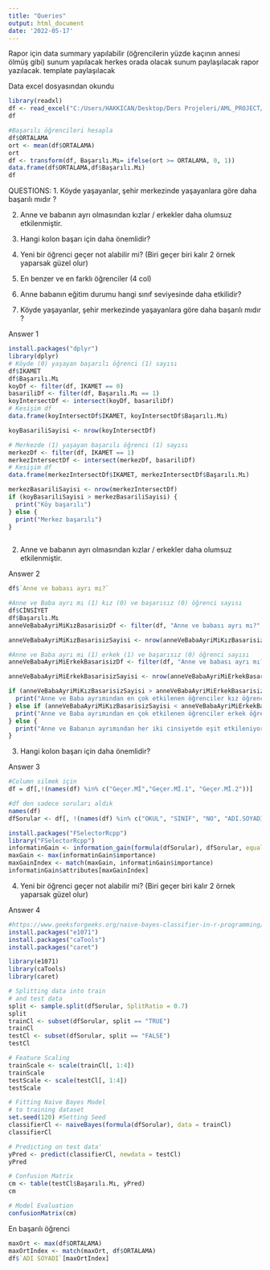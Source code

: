 ```yaml
---
title: "Queries"
output: html_document
date: '2022-05-17'
---
```

Rapor için data summary yapılabilir (öğrencilerin yüzde kaçının annesi ölmüş gibi)
sunum yapılacak herkes orada olacak sunum paylaşılacak
rapor yazılacak. template paylaşılacak

Data excel dosyasından okundu

```r
library(readxl)
df <- read_excel("C:/Users/HAKKICAN/Desktop/Ders Projeleri/AML_PROJECT/01.AML_DATA_Etiketleri_Duzenlenmis.xls")
df

#Başarılı öğrencileri hesapla
df$ORTALAMA
ort <- mean(df$ORTALAMA)
ort
df <- transform(df, Başarılı.Mı= ifelse(ort >= ORTALAMA, 0, 1))
data.frame(df$ORTALAMA,df$Başarılı.Mı)
df
```

QUESTIONS:
1. Köyde yaşayanlar, şehir merkezinde yaşayanlara göre daha başarılı mıdır ?

2. Anne ve babanın ayrı olmasından kızlar / erkekler daha olumsuz etkilenmiştir.

3. Hangi kolon başarı için daha önemlidir?

4. Yeni bir öğrenci geçer not alabilir mi? (Biri geçer biri kalır 2 örnek yaparsak güzel olur)

5. En benzer ve en farklı öğrenciler (4 col)

6. Anne babanın eğitim durumu hangi sınıf seviyesinde daha etkilidir?

1. Köyde yaşayanlar, şehir merkezinde yaşayanlara göre daha başarılı mıdır ?

Answer 1

```r
install.packages("dplyr")
library(dplyr)
# Köyde (0) yaşayan başarılı öğrenci (1) sayısı
df$IKAMET
df$Başarılı.Mı
koyDf <- filter(df, IKAMET == 0)
basariliDf <- filter(df, Başarılı.Mı == 1)
koyIntersectDf <- intersect(koyDf, basariliDf)
# Kesişim df
data.frame(koyIntersectDf$IKAMET, koyIntersectDf$Başarılı.Mı)

koyBasariliSayisi <- nrow(koyIntersectDf)

# Merkezde (1) yaşayan başarılı öğrenci (1) sayısı
merkezDf <- filter(df, IKAMET == 1)
merkezIntersectDf <- intersect(merkezDf, basariliDf)
# Kesişim df
data.frame(merkezIntersectDf$IKAMET, merkezIntersectDf$Başarılı.Mı)

merkezBasariliSayisi <- nrow(merkezIntersectDf)
if (koyBasariliSayisi > merkezBasariliSayisi) {
  print("Köy başarılı")
} else {
  print("Merkez başarılı")
}
  
```

2. Anne ve babanın ayrı olmasından kızlar / erkekler daha olumsuz etkilenmiştir.

Answer 2

```r
df$`Anne ve babası ayrı mı?`

#Anne ve Baba ayrı mı (1) kız (0) ve başarısız (0) öğrenci sayısı
df$CİNSİYET
df$Başarılı.Mı
anneVeBabaAyriMiKızBasarisizDf <- filter(df, "Anne ve babası ayrı mı?" == 1 & CİNSİYET == 0 & Başarılı.Mı == 0)

anneVeBabaAyriMiKızBasarisizSayisi <- nrow(anneVeBabaAyriMiKızBasarisizDf)

#Anne ve Baba ayrı mı (1) erkek (1) ve başarısız (0) öğrenci sayısı
anneVeBabaAyriMiErkekBasarisizDf <- filter(df, "Anne ve babası ayrı mı?" == 1 & CİNSİYET == 1 & Başarılı.Mı == 0)

anneVeBabaAyriMiErkekBasarisizSayisi <- nrow(anneVeBabaAyriMiErkekBasarisizDf)

if (anneVeBabaAyriMiKızBasarisizSayisi > anneVeBabaAyriMiErkekBasarisizSayisi) {
  print("Anne ve Baba ayrımından en çok etkilenen öğrenciler kız öğrencilerdir.")
} else if (anneVeBabaAyriMiKızBasarisizSayisi < anneVeBabaAyriMiErkekBasarisizSayisi) {
  print("Anne ve Baba ayrımından en çok etkilenen öğrenciler erkek öğrencilerdir.")
} else {
  print("Anne ve Babanın ayrımından her iki cinsiyetde eşit etkileniyor.")
}
```

3. Hangi kolon başarı için daha önemlidir?

Answer 3

```r
#Column silmek için
df = df[,!(names(df) %in% c("Geçer.Mİ","Geçer.Mİ.1", "Geçer.Mİ.2"))]

#df den sadece soruları aldık
names(df)
dfSorular <- df[, !(names(df) %in% c("OKUL", "SINIF", "NO", "ADI.SOYADI", "CİNSİYET.1..Erkek.0..Kız", "İKAMET.1..Merkez.0..Köy", "ORTALAMA"))]

install.packages("FSelectorRcpp")
library("FSelectorRcpp")
informatinGain <- information_gain(formula(dfSorular), dfSorular, equal = FALSE)
maxGain <- max(informatinGain$importance)
maxGainIndex <- match(maxGain, informatinGain$importance)
informatinGain$attributes[maxGainIndex]
```

4. Yeni bir öğrenci geçer not alabilir mi? (Biri geçer biri kalır 2 örnek yaparsak güzel olur)

Answer 4

```r
#https://www.geeksforgeeks.org/naive-bayes-classifier-in-r-programming/
install.packages("e1071")
install.packages("caTools")
install.packages("caret")

library(e1071)
library(caTools)
library(caret)

# Splitting data into train
# and test data
split <- sample.split(dfSorular, SplitRatio = 0.7)
split
trainCl <- subset(dfSorular, split == "TRUE")
trainCl
testCl <- subset(dfSorular, split == "FALSE")
testCl

# Feature Scaling
trainScale <- scale(trainCl[, 1:4])
trainScale
testScale <- scale(testCl[, 1:4])
testScale

# Fitting Naive Bayes Model
# to training dataset
set.seed(120) #Setting Seed
classifierCl <- naiveBayes(formula(dfSorular), data = trainCl)
classifierCl

# Predicting on test data'
yPred <- predict(classifierCl, newdata = testCl)
yPred

# Confusion Matrix
cm <- table(testCl$Başarılı.Mı, yPred)
cm

# Model Evaluation
confusionMatrix(cm)
```
En başarılı öğrenci

```r
maxOrt <- max(df$ORTALAMA)
maxOrtIndex <- match(maxOrt, df$ORTALAMA)
df$`ADI SOYADI`[maxOrtIndex]
```

